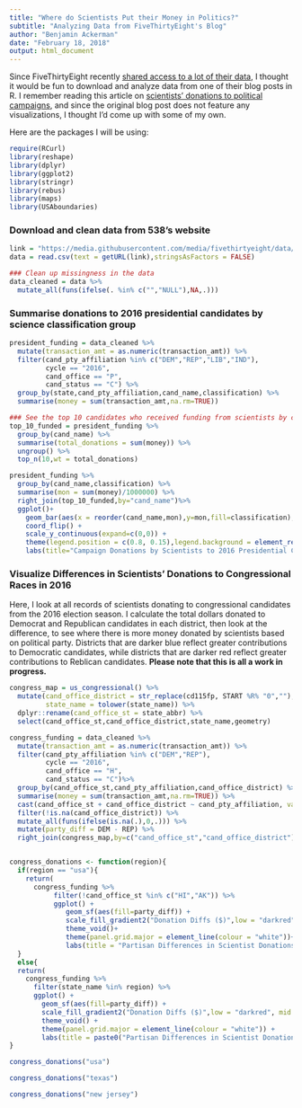 ```yaml
---
title: "Where do Scientists Put their Money in Politics?"
subtitle: "Analyzing Data from FiveThirtyEight's Blog"
author: "Benjamin Ackerman"
date: "February 18, 2018"
output: html_document
---
```


Since FiveThirtyEight recently [shared access to a lot of their data](https://data.fivethirtyeight.com), I thought it would be fun to download and analyze data from one of their blog posts in R.  I remember reading this article on [scientists' donations to political campaigns](https://fivethirtyeight.com/features/when-scientists-donate-to-politicians-its-usually-to-democrats/), and since the original blog post does not feature any visualizations, I thought I'd come up with some of my own.

Here are the packages I will be using:
```r
require(RCurl)
library(reshape)
library(dplyr)
library(ggplot2)
library(stringr)
library(rebus)
library(maps)
library(USAboundaries)
```

### Download and clean data from 538's website
```r
link = "https://media.githubusercontent.com/media/fivethirtyeight/data/master/science-giving/science_federal_giving.csv"
data = read.csv(text = getURL(link),stringsAsFactors = FALSE)

### Clean up missingness in the data
data_cleaned = data %>% 
  mutate_all(funs(ifelse(. %in% c("","NULL"),NA,.)))
```

### Summarise donations to 2016 presidential candidates by science classification group
```r
president_funding = data_cleaned %>% 
  mutate(transaction_amt = as.numeric(transaction_amt)) %>% 
  filter(cand_pty_affiliation %in% c("DEM","REP","LIB","IND"),
         cycle == "2016",
         cand_office == "P",
         cand_status == "C") %>% 
  group_by(state,cand_pty_affiliation,cand_name,classification) %>% 
  summarise(money = sum(transaction_amt,na.rm=TRUE))

### See the top 10 candidates who received funding from scientists by classification
top_10_funded = president_funding %>% 
  group_by(cand_name) %>% 
  summarise(total_donations = sum(money)) %>% 
  ungroup() %>% 
  top_n(10,wt = total_donations)

president_funding %>% 
  group_by(cand_name,classification) %>% 
  summarise(mon = sum(money)/1000000) %>% 
  right_join(top_10_funded,by="cand_name")%>%
  ggplot()+
    geom_bar(aes(x = reorder(cand_name,mon),y=mon,fill=classification),stat='identity') + 
    coord_flip() +
    scale_y_continuous(expand=c(0,0)) + 
    theme(legend.position = c(0.8, 0.15),legend.background = element_rect(fill="white")) +
    labs(title="Campaign Donations by Scientists to 2016 Presidential Candidates", x = "Presidential Candidate",y = "Total Donations Received ($, millions)")
```

### Visualize Differences in Scientists' Donations to Congressional Races in 2016
Here, I look at all records of scientists donating to congressional candidates from the 2016 election season.  I calculate the total dollars donated to Democrat and Republican candidates in each district, then look at the difference, to see where there is more money donated by scientists based on political party.  Districts that are darker blue reflect greater contributions to Democratic candidates, while districts that are darker red reflect greater contributions to Reblican candidates.  **Please note that this is all a work in progress.**
```r
congress_map = us_congressional() %>% 
  mutate(cand_office_district = str_replace(cd115fp, START %R% "0",""),
         state_name = tolower(state_name)) %>% 
  dplyr::rename(cand_office_st = state_abbr) %>% 
  select(cand_office_st,cand_office_district,state_name,geometry)

congress_funding = data_cleaned %>% 
  mutate(transaction_amt = as.numeric(transaction_amt)) %>% 
  filter(cand_pty_affiliation %in% c("DEM","REP"),
         cycle == "2016",
         cand_office == "H",
         cand_status == "C")%>% 
  group_by(cand_office_st,cand_pty_affiliation,cand_office_district) %>% 
  summarise(money = sum(transaction_amt,na.rm=TRUE)) %>% 
  cast(cand_office_st + cand_office_district ~ cand_pty_affiliation, value="money") %>% 
  filter(!is.na(cand_office_district)) %>% 
  mutate_all(funs(ifelse(is.na(.),0,.))) %>% 
  mutate(party_diff = DEM - REP) %>% 
  right_join(congress_map,by=c("cand_office_st","cand_office_district"))


congress_donations <- function(region){
  if(region == "usa"){
    return(
      congress_funding %>% 
           filter(!cand_office_st %in% c("HI","AK")) %>% 
           ggplot() + 
              geom_sf(aes(fill=party_diff)) +
              scale_fill_gradient2("Donation Diffs ($)",low = "darkred", mid = "white", high = "darkblue")+
              theme_void()+
              theme(panel.grid.major = element_line(colour = "white"))+
              labs(title = "Partisan Differences in Scientist Donations to 2016 Congressional Races"))
  }
  else{
  return(
    congress_funding %>% 
      filter(state_name %in% region) %>% 
      ggplot() + 
        geom_sf(aes(fill=party_diff)) +
        scale_fill_gradient2("Donation Diffs ($)",low = "darkred", mid = "white", high = "darkblue") +
        theme_void() +
        theme(panel.grid.major = element_line(colour = "white")) +
        labs(title = paste0("Partisan Differences in Scientist Donations to 2016 Congressional Races in ",region)))}
}

congress_donations("usa")

congress_donations("texas")

congress_donations("new jersey")
```

